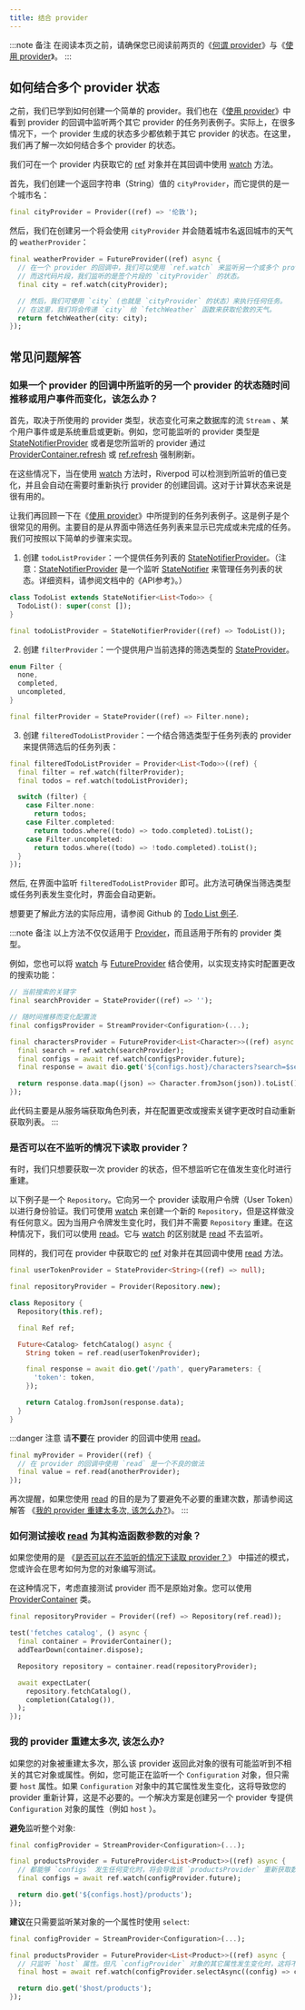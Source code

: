 ```yaml
---
title: 结合 provider
---
```


:::note 备注
在阅读本页之前，请确保您已阅读前两页的《[何谓 provider](/docs/concepts/providers)》与《[使用 provider](/docs/concepts/reading)》。
:::

## 如何结合多个 provider 状态

之前，我们已学到如何创建一个简单的 provider。我们也在《[使用 provider](/docs/concepts/reading)》中看到 provider 的回调中监听两个其它 provider 的任务列表例子。实际上，在很多情况下，一个 provider 生成的状态多少都依赖于其它 provider 的状态。在这里，我们再了解一次如何结合多个 provider 的状态。

我们可在一个 provider 内获取它的 [ref] 对象并在其回调中使用 [watch] 方法。

首先，我们创建一个返回字符串（String）值的 `cityProvider`，而它提供的是一个城市名：

```dart
final cityProvider = Provider((ref) => '伦敦');
```

然后，我们在创建另一个将会使用 `cityProvider` 并会随着城市名返回城市的天气的 `weatherProvider`：

```dart
final weatherProvider = FutureProvider((ref) async {
  // 在一个 provider 的回调中，我们可以使用 `ref.watch` 来监听另一个或多个 provider 的状态，
  // 而这代码片段，我们监听的是签个片段的 `cityProvider` 的状态。
  final city = ref.watch(cityProvider);

  // 然后，我们可使用 `city` (也就是 `cityProvider` 的状态）来执行任何任务。
  // 在这里，我们将会传递 `city` 给 `fetchWeather` 函数来获取伦敦的天气。
  return fetchWeather(city: city);
});
```
## 常见问题解答

### 如果一个 provider 的回调中所监听的另一个 provider 的状态随时间推移或用户事件而变化，该怎么办？

首先，取决于所使用的 provider 类型，状态变化可来之数据库的流  `Stream` 、某个用户事件或是系统重启或更新。例如，您可能监听的 provider 类型是 [StateNotifierProvider] 或者是您所监听的 provider 通过
 [ProviderContainer.refresh] 或 [ref.refresh] 强制刷新。

在这些情况下，当在使用 [watch] 方法时，Riverpod 可以检测到所监听的值已变化，并且会自动在需要时重新执行 provider 的创建回调。这对于计算状态来说是很有用的。

让我们再回顾一下在《[使用 provider](/docs/concepts/reading)》中所提到的任务列表例子。这是例子是个很常见的用例。主要目的是从界面中筛选任务列表来显示已完成或未完成的任务。我们可按照以下简单的步骤来实现。

1. 创建 `todoListProvider`：一个提供任务列表的 [StateNotifierProvider]。（注意：[StateNotifierProvider] 是一个监听 [StateNotifier] 来管理任务列表的状态。详细资料，请参阅文档中的《API参考》。）

  ```dart
  class TodoList extends StateNotifier<List<Todo>> {
    TodoList(): super(const []);
  }

  final todoListProvider = StateNotifierProvider((ref) => TodoList());
  ```

2. 创建 `filterProvider`：一个提供用户当前选择的筛选类型的 [StateProvider]。

  ```dart
  enum Filter {
    none,
    completed,
    uncompleted,
  }

  final filterProvider = StateProvider((ref) => Filter.none);
  ```

3. 创建 `filteredTodoListProvider`：一个结合筛选类型于任务列表的 provider 来提供筛选后的任务列表： 

  ```dart
  final filteredTodoListProvider = Provider<List<Todo>>((ref) {
    final filter = ref.watch(filterProvider);
    final todos = ref.watch(todoListProvider);

    switch (filter) {
      case Filter.none:
        return todos;
      case Filter.completed:
        return todos.where((todo) => todo.completed).toList();
      case Filter.uncompleted:
        return todos.where((todo) => !todo.completed).toList();
    }
  });
  ```
然后, 在界面中监听 `filteredTodoListProvider` 即可。此方法可确保当筛选类型或任务列表发生变化时，界面会自动更新。

想要更了解此方法的实际应用，请参阅 Github 的 [Todo List 例子](https://github.com/rrousselGit/riverpod/tree/master/examples/todos).

:::note 备注
以上方法不仅仅适用于 [Provider]，而且适用于所有的 provider 类型。

例如，您也可以将 [watch] 与 [FutureProvider] 结合使用，以实现支持实时配置更改的搜索功能：

```dart
// 当前搜索的关键字
final searchProvider = StateProvider((ref) => '');

// 随时间推移而变化配置流
final configsProvider = StreamProvider<Configuration>(...);

final charactersProvider = FutureProvider<List<Character>>((ref) async {
  final search = ref.watch(searchProvider);
  final configs = await ref.watch(configsProvider.future);
  final response = await dio.get('${configs.host}/characters?search=$search');

  return response.data.map((json) => Character.fromJson(json)).toList();
});
```
此代码主要是从服务端获取角色列表，并在配置更改或搜索关键字更改时自动重新获取列表。
:::

### 是否可以在不监听的情况下读取 provider？

有时，我们只想要获取一次 provider 的状态，但不想监听它在值发生变化时进行重建。

以下例子是一个 `Repository`。它向另一个 provider 读取用户令牌（User Token）以进行身份验证。我们可使用 [watch] 来创建一个新的 `Repository`，但是这样做没有任何意义。因为当用户令牌发生变化时，我们并不需要 `Repository` 重建。在这种情况下，我们可以使用 [read]。它与 [watch] 的区别就是 [read] 不去监听。

同样的，我们可在 provider 中获取它的 [ref] 对象并在其回调中使用 [read] 方法。

```dart
final userTokenProvider = StateProvider<String>((ref) => null);

final repositoryProvider = Provider(Repository.new);

class Repository {
  Repository(this.ref);

  final Ref ref;

  Future<Catalog> fetchCatalog() async {
    String token = ref.read(userTokenProvider);

    final response = await dio.get('/path', queryParameters: {
      'token': token,
    });

    return Catalog.fromJson(response.data);
  }
}
```

:::danger 注意
请**不要**在 provider 的回调中使用 [read]。

```dart
final myProvider = Provider((ref) {
  // 在 provider 的回调中使用 `read` 是一个不良的做法
  final value = ref.read(anotherProvider);
});
```
再次提醒，如果您使用 [read] 的目的是为了要避免不必要的重建次数，那请参阅这解答 《[我的 provider 重建太多次, 该怎么办?](#my-provider-updates-too-often-what-can-i-do)》。
:::

### 如何测试接收 [read] 为其构造函数参数的对象？

如果您使用的是 《[是否可以在不监听的情况下读取 provider？](#can-i-read-a-provider-without-listening-to-it)》 中描述的模式，您或许会在思考如何为您的对象编写测试。

在这种情况下，考虑直接测试 provider 而不是原始对象。您可以使用 [ProviderContainer] 类。

```dart
final repositoryProvider = Provider((ref) => Repository(ref.read));

test('fetches catalog', () async {
  final container = ProviderContainer();
  addTearDown(container.dispose);

  Repository repository = container.read(repositoryProvider);

  await expectLater(
    repository.fetchCatalog(),
    completion(Catalog()),
  );
});
```
### 我的 provider 重建太多次, 该怎么办?

如果您的对象被重建太多次，那么该 provider 返回此对象的很有可能监听到不相关的其它对象或属性。例如，您可能正在监听一个 `Configuration` 对象，但只需要 `host` 属性。如果 `Configuration` 对象中的其它属性发生变化，这将导致您的 provider 重新计算，这是不必要的。一个解决方案是创建另一个 provider 专提供 `Configuration` 对象的属性（例如 `host` ）。

**避免**监听整个对象:

```dart
final configProvider = StreamProvider<Configuration>(...);

final productsProvider = FutureProvider<List<Product>>((ref) async {
  // 都能够 `configs` 发生任何变化时，将会导致该 `productsProvider` 重新获取数据
  final configs = await ref.watch(configProvider.future);

  return dio.get('${configs.host}/products');
});
```
**建议**在只需要监听某对象的一个属性时使用 `select`:

```dart
final configProvider = StreamProvider<Configuration>(...);

final productsProvider = FutureProvider<List<Product>>((ref) async {
  // 只监听 `host` 属性。但凡 `configProvider` 对象的其它属性发生变化时，这将不会导致 `productsProvider` 重建或重新获取数据
  final host = await ref.watch(configProvider.selectAsync((config) => config.host));

  return dio.get('$host/products');
});
```
[provider]: ../providers/provider
[stateprovider]: ../providers/state_provider
[futureprovider]: ../providers/future_provider
[statenotifierprovider]: ../providers/state_notifier_provider
[statenotifier]: ../providers/state_notifier_provider
[ref]: https://pub.dev/documentation/riverpod/latest/riverpod/Ref-class.html
[watch]: https://pub.dev/documentation/riverpod/latest/riverpod/Ref/watch.html
[read]: https://pub.dev/documentation/riverpod/latest/riverpod/Ref/read.html
[providercontainer.refresh]: https://pub.dev/documentation/riverpod/latest/riverpod/ProviderContainer/refresh.html
[ref.refresh]: https://pub.dev/documentation/flutter_riverpod/latest/flutter_riverpod/WidgetRef/refresh.html
[providercontainer]: https://pub.dev/documentation/riverpod/latest/riverpod/ProviderContainer-class.html
